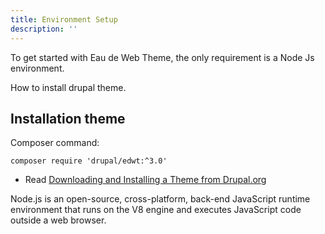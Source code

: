 ```yaml
---
title: Environment Setup
description: ''
---
```


To get started with Eau de Web Theme, the only requirement is a Node Js environment.

How to install drupal theme.

## Installation theme

Composer command:
```command line
composer require 'drupal/edwt:^3.0'
```

- Read [Downloading and Installing a Theme from Drupal.org](https://www.drupal.org/docs/user_guide/en/extend-theme-install.html)



<Card title="NodeJS">Node.js is an open-source, cross-platform, back-end JavaScript runtime environment that runs on the V8 engine and executes JavaScript code outside a web browser.</Card>
